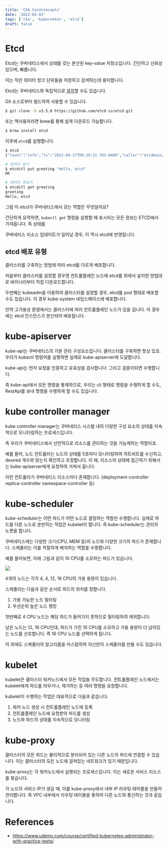 ```yaml
---
title: 'CKA CoreConcepts'
date: '2022-03-03'
tags: ['cka', 'kubernetes', 'etcd']
draft: false
---
```


# Etcd

Etcd는 쿠버네티스에서 상태를 갖는 분산된 key-value 저장소입니다. 간단하고 신뢰성 있으며, 빠릅니다.

이는 작은 데이터 청크 단위들을 저장하고 검색하는데 용이합니다.

Etcd는 쿠버네티스와 독립적으로 [설치](https://etcd.io/docs/v3.5/install/)할 수도 있습니다.

Git 소스로부터 빌드하여 사용할 수 있습니다.

```bash
$ git clone -b v3.5.0 https://github.com/etcd-io/etcd.git
```

또는 맥사용자라면 brew를 통해 쉽게 다운로드 가능합니다.

```bash
$ brew install etcd
```

이후에 `etcd`를 실행합니다.

```bash
$ etcd
{"level":"info","ts":"2021-09-17T09:19:32.783-0400","caller":"etcdmain/etcd.go:72","msg":... }

# 데이터 넣기
$ etcdctl put greeting "Hello, etcd"
OK

# 데이터 꺼내기
$ etcdctl get greeting
greeting
Hello, etcd
```

그럼 이 etcd가 쿠버네티스에서 갖는 역할은 무엇일까요?

간단하게 요약하면, `kubectl get` 명령을 실행할 때 표시되는 모든 정보는 ETCD에서 가져옵니다. 즉 상태를

쿠버네티스 리소스 업데이트가 일어날 경우, 이 역시 etcd에 반영됩니다.

## etcd 배포 유형

클러스터를 구축하는 방법에 따라 etcd를 다르게 배포합니다.

처음부터 클러스터를 설정할 경우엔 컨트롤플레인 노드에 etcd를 위에서 설치한 방법대로 바이너리부터 직접 다운로드합니다.

두번째는 kubeadm을 이용하여 클러스터를 설정할 경우, etcd를 pod 형태로 배포할 수도 있습니다. 이 경우 kube-system 네임스페이스에 배포합니다.

만약 고가용성 환경에서는 클러스터에 여러 컨트롤플레인 노드가 있을 겁니다. 이 경우에는 etcd 인스턴스가 분산되어 배포됩니다.

# kube-apiserver

kube-api는 쿠버네티스의 기본 관리 구성요소입니다. 클러스터를 구축하면 항상 있죠. 우리가 kubectl 명령어를 실행하면 실제로 kube-apiserver에 도달합니다.

kube-api는 먼저 요청을 인증하고 유효성을 검사합니다. 그리고 검증이되면 수행합니다.

즉 kube-api에서 모든 명령을 통제하므로, 우리는 cli 형태로 명령을 수행하게 할 수도, RestApi를 보내 명령을 수행하게 할 수도 있습니다.

# kube controller manager

kube controller manager는 쿠버네티스 시스템 내의 다양한 구성 요소의 상태를 지속적으로 모니터링하는 프로세스입니다.

즉 우리가 쿠버네티스에서 선언적으로 리소스를 관리하는 것을 가능케하는 역할이죠.

예를 들어, 노드 컨트롤러는 노드의 상태를 5초마다 모니터링하여 하트비트를 수신하고, desired 개수와 맞는지 확인하고 조정합니다. 이 때, 리소스의 상태에 접근하기 위해서는 kube-apiserver에게 요청하여 거쳐서 옵니다.

이런 컨트롤러가 쿠버네티스 리소스마다 존재합니다. (deployment-controller replica-controller namespace-controller 등)

# kube-scheduler

kube-scheduler는 어떤 파드가 어떤 노드로 결정하는 역할만 수행합니다. 실제로 파드를 다른 노드로 운반하는 작업은 kubelet이 합니다. 즉 kube-scheduler는 관리자 노릇을 합니다.

쿠버네티스에는 다양한 크기(CPU, MEM 등)의 노드와 다양한 크기의 파드가 존재합니다. 스케줄러는 이를 적절하게 배치하는 역할을 수행합니다.

예를 들어보면, 아래 그림과 같이 10 CPU를 소모하는 파드가 있습니다.

![](/static/images/blog/kubernetes-in-action-4/4.png)

4개의 노드는 각각 4, 4, 12, 16 CPU의 가용 용량이 있습니다.

스케줄러는 다음과 같은 순서로 파드의 위치를 정합니다.

1. 가용 가능한 노드 필터링
2. 우선순위 높은 노드 랭킹

첫번째로 4 CPU 노드는 해당 파드가 들어가지 못하므로 필터링하여 제외합니다.

남은 노드는 12, 16 CPU인데, 파드가 가진 10 CPU를 소모하고 가용 용량이 더 남아있는 노드를 선호합니다. 즉 16 CPU 노드를 선택하게 됩니다.

이 외에도 스케줄러의 알고리즘을 커스텀하여 자신만의 스케줄러를 만들 수도 있습니다.

# kubelet

kubelet은 클러스터 워커노드에서 모든 작업을 주도합니다. 컨트롤플레인 노드에서는 kubelet에게 파드를 띄우거나, 제거하는 등 여러 명령을 요청합니다.

kubelet이 수행하는 작업은 대표적으로 다음과 같습니다.

1. 워커 노드 생성 시 컨트롤플레인 노드에 등록
2. 컨트롤플레인 노드에 요청받아 파드를 생성
3. 노드와 파드의 상태를 지속적으로 모니터링

# kube-proxy

클러스터의 모든 파드는 물리적으로 분리되어 있는 다른 노드의 파드에 연결할 수 있습니다. 이는 클러스터의 모든 노드에 걸쳐있는 네트워크가 있기 때문입니다.

kube-proxy는 각 워커노드에서 실행되는 프로세스입니다. 이는 새로운 서비스 리소스를 찾습니다.

각 노드의 서비스 IP가 생길 때, 이를 kube-proxy에서 내부 IP 라우팅 테이블을 만들어 관리합니다. 즉 VPC 내부에서 라우팅 테이블을 통하여 다른 노드와 통신하는 것과 같습니다.

# References

- https://www.udemy.com/course/certified-kubernetes-administrator-with-practice-tests/
